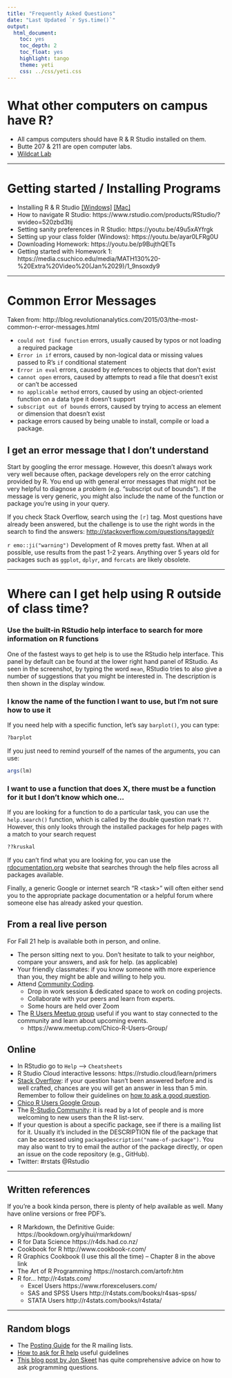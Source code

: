 ```yaml
---
title: "Frequently Asked Questions"
date: "Last Updated `r Sys.time()`"
output: 
  html_document: 
    toc: yes
    toc_depth: 2
    toc_float: yes
    highlight: tango
    theme: yeti
    css: ../css/yeti.css
---
```


# What other computers on campus have R? 

* All campus computers should have R & R Studio installed on them. 
* Butte 207 & 211 are open computer labs.
* [Wildcat Lab](https://support.csuchico.edu/TDClient/1984/Portal/KB/ArticleDet?ID=112333)

----

# Getting started / Installing Programs

* Installing R & R Studio [[Windows]](https://www.youtube.com/watch?v=gx7A7C_wdyE) [[Mac]](https://www.youtube.com/watch?v=Y20P3u3c_1c)
* How to navigate R Studio: https://www.rstudio.com/products/RStudio/?wvideo=520zbd3tij
* Setting sanity preferences in R Studio: https://youtu.be/49u5xAYfrgk 
* Setting up your class folder (Windows): https://youtu.be/ayar0LFRg0U
* Downloading Homework: https://youtu.be/p9BujthQETs 
* Getting started with Homework 1: https://media.csuchico.edu/media/MATH130%20-%20Extra%20Video%20(Jan%2029)/1_9nsoxdy9

----

# Common Error Messages
Taken from: http://blog.revolutionanalytics.com/2015/03/the-most-common-r-error-messages.html

* `could not find function` errors, usually caused by typos or not loading a required package
* `Error in if` errors, caused by non-logical data or missing values passed to R's `if` conditional statement
* `Error in eval` errors, caused by references to objects that don't exist
* `cannot open` errors, caused by attempts to read a file that doesn't exist or can't be accessed
* `no applicable method` errors, caused by using an object-oriented function on a data type it doesn't support
* `subscript out of bounds` errors, caused by trying to access an element or dimension that doesn't exist
* package errors caused by being unable to install, compile or load a package.
    
## I get an error message that I don't understand

Start by googling the error message. However, this doesn't always work very well because often, package developers rely on the error catching provided by R. You end up with general error messages that might not be very helpful to diagnose a problem (e.g. "subscript out of bounds"). If the message is very generic, you might also include the name of the function or package you're using in your query.

If you check Stack Overflow, search using the `[r]` tag. Most questions have already been answered, but the challenge is to use the right words in the search to find the answers: [http://stackoverflow.com/questions/tagged/r](http://stackoverflow.com/questions/tagged/r)

`r emo::ji("warning")` Development of R moves pretty fast. When at all possible, use results from the past 1-2 years. Anything over 5 years old for packages such as `ggplot`, `dplyr`, and `forcats` are likely obsolete. 


----


# Where can I get help using R outside of class time? 

### Use the built-in RStudio help interface to search for more information on R functions

One of the fastest ways to get help is to use the RStudio help interface. This panel by default can be found at the lower right hand panel of RStudio. As seen in the screenshot, by typing the word `mean`, RStudio tries to also give a number of suggestions that you might be interested in. The description is then shown in the display window.

### I know the name of the function I want to use, but I'm not sure how to use it

If you need help with a specific function, let's say `barplot()`, you can type:

```r
?barplot
```

If you just need to remind yourself of the names of the arguments, you can use:

```r
args(lm)
```

### I want to use a function that does X, there must be a function for it but I don't know which one...

If you are looking for a function to do a particular task, you can use the
`help.search()` function, which is called by the double question mark `??`.
However, this only looks through the installed packages for help pages with a
match to your search request

```r
??kruskal
```

If you can't find what you are looking for, you can use
the [rdocumentation.org](http://www.rdocumentation.org) website that searches
through the help files across all packages available.

Finally, a generic Google or internet search "R \<task\>" will often either send
you to the appropriate package documentation or a helpful forum where someone
else has already asked your question.


## From a real live person

For Fall 21 help is available both in person, and online. 

* The person sitting next to you. Don't hesitate to talk to your neighbor, 
  compare your answers, and ask for help. (as applicable)
* Your friendly classmates: if you know someone with more experience than you,
  they might be able and willing to help you.
* Attend [Community Coding](https://www.csuchico.edu/datascience/community-coding.shtml). 
  - Drop in work session & dedicated space to work on coding projects.
  - Collaborate with your peers and learn from experts.
  - Some hours are held over Zoom
* The [R Users Meetup group](https://www.meetup.com/Chico-R-Users-Group/) useful if you want to stay connected to the community and learn about upcoming events.
    - https://www.meetup.com/Chico-R-Users-Group/



## Online

* In RStudio go to `Help` --> `Cheatsheets`   
* R Studio Cloud interactive lessons: https://rstudio.cloud/learn/primers
* [Stack Overflow](http://stackoverflow.com/questions/tagged/r): if your question
  hasn't been answered before and is well crafted, chances are you will get an
  answer in less than 5 min. Remember to follow their guidelines on [how to ask
  a good question](http://stackoverflow.com/help/how-to-ask).
* [Chico R Users Google Group](https://groups.google.com/forum/#!forum/chico-rug). 
* The [R-Studio Community](https://community.rstudio.com/): it is
  read by a lot of people and is more welcoming to new users than the R list-serv. 
* If your question is about a specific package, see if there is a mailing list
  for it. Usually it's included in the DESCRIPTION file of the package that can
  be accessed using `packageDescription("name-of-package")`. You may also want
  to try to email the author of the package directly, or open an issue on the
  code repository (e.g., GitHub).
* Twitter: #rstats @Rstudio

----

## Written references

If you're a book kinda person, there is plenty of help available as well. Many have online versions or free PDF's.

* R Markdown, the Definitive Guide: https://bookdown.org/yihui/rmarkdown/
* R for Data Science https://r4ds.had.co.nz/
* Cookbook for R http://www.cookbook-r.com/
* R Graphics Cookbook (I use this all the time) -- Chapter 8 in the above link
* The Art of R Programming https://nostarch.com/artofr.htm
* R for... http://r4stats.com/
    - Excel Users https://www.rforexcelusers.com/
    - SAS and SPSS Users http://r4stats.com/books/r4sas-spss/
    - STATA Users http://r4stats.com/books/r4stata/

----


## Random blogs

* The [Posting Guide](http://www.r-project.org/posting-guide.html) for the R
  mailing lists.
* [How to ask for R help](http://blog.revolutionanalytics.com/2014/01/how-to-ask-for-r-help.html)
  useful guidelines
* [This blog post by Jon Skeet](http://codeblog.jonskeet.uk/2010/08/29/writing-the-perfect-question/)
  has quite comprehensive advice on how to ask programming questions.


    
   
    